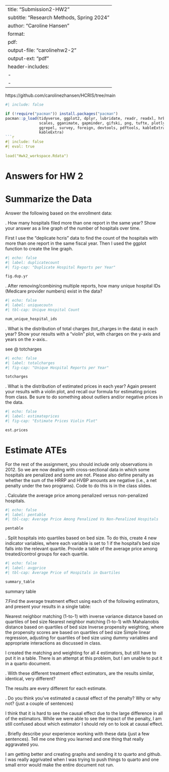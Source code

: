 
---
title: "Submission2-HW2"
subtitle: "Research Methods, Spring 2024"
author: "Caroline Hansen"
format:
  pdf:
    output-file: "carolinehw2-2"
    output-ext:  "pdf"
    header-includes:
      - \usepackage{float}
      - \floatplacement{table}{H}
---
https://github.com/carolinezhansen/HCRIS/tree/main

```r
#| include: false

if (!require("pacman")) install.packages("pacman")
pacman::p_load(tidyverse, ggplot2, dplyr, lubridate, readr, readxl, hrbrthemes, fixest,
               scales, gganimate, gapminder, gifski, png, tufte, plotly, OECD,
               ggrepel, survey, foreign, devtools, pdftools, kableExtra, modelsummary,
               kableExtra)
```r
#| include: false
#| eval: true
 
load("Hwk2_workspace.Rdata")
```


# Answers for HW 2

\newpage
# Summarize the Data
Answer the following based on the enrollment data:

\vspace{.2in}
\noindent 1. How many hospitals filed more than one report in the same year? Show your answer as a line graph of the number of hospitals over time.<br>

First I use the "deplicate hcris" data to find the count of the hospitals with more than one report in the same fiscal year. Then I used the ggplot function to create the line graph.

```r
#| echo: false
#| label: duplicatecount
#| fig-cap: "Duplicate Hospital Reports per Year"

fig.dup.yr
```

\newpage
\noindent 2. After removing/combining multiple reports, how many unique hospital IDs (Medicare provider numbers) exist in the data? <br>



```r
#| echo: false
#| label: uniquecoutn
#| tbl-cap: Unique Hospital Count

num_unique_hospital_ids
```


\newpage
\noindent 3. What is the distribution of total charges (tot_charges in the data) in each year? Show your results with a “violin” plot, with charges on the y-axis and years on the x-axis..<br>

see @ totcharges

```r
#| echo: false
#| label: totalcharges
#| fig-cap: "Unique Hospital Reports per Year"

totcharges
```



\newpage
\noindent 4. What is the distribution of estimated prices in each year? Again present your results with a violin plot, and recall our formula for estimating prices from class. Be sure to do something about outliers and/or negative prices in the data.


```r
#| echo: false
#| label: estimateprices
#| fig-cap: "Estimate Prices Violin Plot"

est.prices
```



\newpage
# Estimate ATEs

\noindent For the rest of the assignment, you should include only observations in 2012. So we are now dealing with cross-sectional data in which some hospitals are penalized and some are not. Please also define penalty as whether the sum of the HRRP and HVBP amounts are negative (i.e., a net penalty under the two programs). Code to do this is in the class slides. <br>

\noindent 5. Calculate the average price among penalized versus non-penalized hospitals.<br>
```r
#| echo: false
#| label: pentable
#| tbl-cap: Average Price Among Penalized Vs Non-Penalized Hospitals

pentable
```




\newpage

\noindent 6. Split hospitals into quartiles based on bed size. To do this, create 4 new indicator variables, where each variable is set to 1 if the hospital’s bed size falls into the relevant quartile. Provide a table of the average price among treated/control groups for each quartile.<br>


```r
#| echo: false
#| label: avgprice
#| tbl-cap: Average Price of Hospitals in Quartiles

summary_table
```
summary table



\newpage
\noindent 7.Find the average treatment effect using each of the following estimators, and present your results in a single table:

Nearest neighbor matching (1-to-1) with inverse variance distance based on quartiles of bed size
Nearest neighbor matching (1-to-1) with Mahalanobis distance based on quartiles of bed size
Inverse propensity weighting, where the propensity scores are based on quartiles of bed size
Simple linear regression, adjusting for quartiles of bed size using dummy variables and appropriate interactions as discussed in class. <br>


I created the matching and weighting for all 4 estimators, but still have to put it in a table. There is an attempt at this problem, but I am unable to put it in a quarto document.

\newpage

\vspace{.2in}
\noindent 8. With these different treatment effect estimators, are the results similar, identical, very different?<br>


The results are every different for each estimate. 

\newpage
\noindent 9. Do you think you’ve estimated a causal effect of the penalty? Why or why not? (just a couple of sentences)<br>

I think that it is hard to see the causal effect due to the large difference in all of the estimators. While we were able to see the impact of the penalty, I am still confused about which estimator I should rely on to look at causal effect. 


\newpage
\noindent 10. Briefly describe your experience working with these data (just a few sentences). Tell me one thing you learned and one thing that really aggravated you.<br>

I am getting better and creating graphs and sending it to quarto and github. I was really aggrivated when I was trying to push things to quarto and one small error would make the entire document not run. 